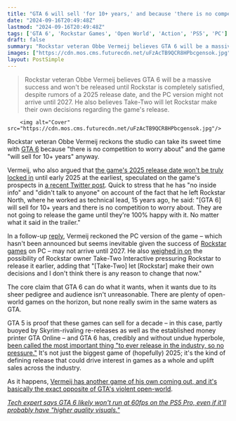 ```yaml
---
title: "GTA 6 will sell 'for 10+ years,' and because 'there is no competition' Rockstar is 'not going to release the game until they're 100% happy with it,' reckons former GTA dev"
date: "2024-09-16T20:49:48Z"
lastmod: "2024-09-16T20:49:48Z"
tags: ['GTA 6', 'Rockstar Games', 'Open World', 'Action', 'PS5', 'PC']
draft: false
summary: "Rockstar veteran Obbe Vermeij believes GTA 6 will be a massive success and won't be released until Rockstar is completely satisfied, despite rumors of a 2025 release date, and the PC version might not arrive until 2027. He also believes Take-Two will let Rockstar make their own decisions regarding the game's release."
images: ["https://cdn.mos.cms.futurecdn.net/uFzAcTB9QCR8HPbcgensok.jpg"]
layout: PostSimple
---
```

> Rockstar veteran Obbe Vermeij believes GTA 6 will be a massive success and won't be released until Rockstar is completely satisfied, despite rumors of a 2025 release date, and the PC version might not arrive until 2027. He also believes Take-Two will let Rockstar make their own decisions regarding the game's release.


        <img alt="Cover" src="https://cdn.mos.cms.futurecdn.net/uFzAcTB9QCR8HPbcgensok.jpg"/>
        
Rockstar veteran Obbe Vermeij reckons the studio can take its sweet time with [<u>GTA 6</u>](https://www.gamesradar.com/gta-6-guide/) because "there is no competition to worry about" and the game "will sell for 10+ years" anyway. 

Vermeij, who also argued that [<u>the game's 2025 release date won't be truly locked in</u>](https://www.gamesradar.com/games/grand-theft-auto/rockstar-games-wont-know-if-gta-6-can-hit-2025-yet-because-gta-4s-delay-was-made-4-months-before-the-original-release-date-says-former-dev/) until early 2025 at the earliest, speculated on the game's prospects in [<u>a recent Twitter post</u>](https://x.com/ObbeVermeij/status/1835058223012893107). Quick to stress that he has "no inside info" and "didn't talk to anyone" on account of the fact that he left Rockstar North, where he worked as technical lead, 15 years ago, he said: "[GTA 6] will sell for 10+ years and there is no competition to worry about. They are not going to release the game until they're 100% happy with it. No matter what it said in the trailer." 

In a follow-up [<u>reply</u>](https://x.com/ObbeVermeij/status/1835068696492228942), Vermeij reckoned the PC version of the game – which hasn't been announced but seems inevitable given the success of [Rockstar games](https://www.gamesradar.com/tag/rockstar-games/) on PC – may not arrive until 2027. He also [<u>weighed in on</u>](https://x.com/ObbeVermeij/status/1835062153960968443) the possibility of Rockstar owner Take-Two Interactive pressuring Rockstar to release it earlier, adding that "[Take-Two] let [Rockstar] make their own decisions and I don't think there is any reason to change that now." 

The core claim that GTA 6 can do what it wants, when it wants due to its sheer pedigree and audience isn't unreasonable. There are plenty of open-world games on the horizon, but none really swim in the same waters as GTA. 

GTA 5 is proof that these games can sell for a decade – in this case, partly buoyed by Skyrim-rivaling re-releases as well as the established money printer GTA Online – and GTA 6 has, credibly and without undue hyperbole, [<u>been called the most important thing "to ever release in the industry, so no pressure."</u>](https://www.gamesradar.com/gta-6-could-be-the-most-important-thing-to-ever-release-in-the-industry-so-no-pressure-reliable-analyst-predicts/) It's not just the biggest game of (hopefully) 2025; it's the kind of defining release that could drive interest in games as a whole and uplift sales across the industry. 

As it happens, [<u>Vermeij has another game of his own coming out, and it's basically the exact opposite of GTA's violent open-world</u>](https://www.gamesradar.com/games/management/one-of-the-og-grand-theft-auto-devs-has-a-new-game-coming-and-its-basically-the-exact-opposite-of-gtas-violent-open-world/). 

[<u><em>Tech expert says GTA 6 likely won't run at 60fps on the PS5 Pro, even if it'll probably have "higher quality visuals."</em></u>](https://www.gamesradar.com/games/grand-theft-auto/tech-expert-says-gta-6-likely-wont-run-at-60fps-on-the-ps5-pro-even-if-itll-probably-have-higher-quality-visuals/)
        